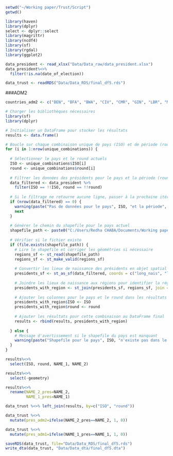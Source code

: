 ```r
setwd("~/Working paper/Trust/Script")
getwd()
```

```r
library(haven)
library(dplyr)
select <- dplyr::select
library(magrittr)
library(ncdf4)
library(sf)
library(rgdal)
library(ggplot2)
```

```r
data_president <- read_xlsx("Data/Data_raw/data_president.xlsx")
data_president%<>%
  filter(!is.na(date_of_election))
```

```r
data_trust <- readRDS("Data/Data_RDS/final_df5.rds")
```

###ADM2
```r
countries_adm2 <- c("BEN", "BFA", "BWA", "CIV", "CMR", "GIN", "LBR", "MLI", "NAM", "NER", "SLE", "GHA","KEN","MOZ", "MWI","NGA","TZA","UGA","ZMB", "ZWE")
```

```r
# Charger les bibliothèques nécessaires
library(sf)
library(dplyr)

# Initialiser un DataFrame pour stocker les résultats
results <- data.frame()

# Boucle sur chaque combinaison unique de pays (ISO) et de période (round)
for (i in 1:nrow(unique_combinations)) {
  
  # Sélectionner le pays et le round actuels
  ISO <- unique_combinations$ISO[i]
  round <- unique_combinations$round[i]
  
  # Filtrer les données des présidents pour le pays et la période (round) actuels
  data_filtered <- data_president %>%
    filter(ISO == !!ISO, round == !!round)
  
  # Si le filtrage ne retourne aucune ligne, passer à la prochaine itération
  if (nrow(data_filtered) == 0) {
    warning(paste("Pas de données pour le pays", ISO, "et la période", round))
    next
  }
  
  # Générer le chemin du shapefile pour le pays actuel
  shapefile_path <- paste0("C:/Users/Redha CHABA/Documents/Working paper/Trust/Script/data/data_Raw/gadm41_", ISO, "_2.shp")
  
  # Vérifier si le fichier existe
  if (file.exists(shapefile_path)) {
    # Lire le shapefile et corriger les géométries si nécessaire
    regions_sf <- st_read(shapefile_path)
    regions_sf <- st_make_valid(regions_sf)
    
    # Convertir les lieux de naissance des présidents en objet spatial (sf)
    presidents_sf <- st_as_sf(data_filtered, coords = c("long_nais", "lat_nais"), crs = 4326)
    
    # Joindre les lieux de naissance aux régions pour identifier la région
    presidents_with_region <- st_join(presidents_sf, regions_sf, join = st_within)
    
    # Ajouter les colonnes pour le pays et le round dans les résultats
    presidents_with_region$ISO <- ISO
    presidents_with_region$round <- round
    
    # Ajouter les résultats pour cette combinaison au DataFrame final
    results <- rbind(results, presidents_with_region)
    
  } else {
    # Message d'avertissement si le shapefile du pays est manquant
    warning(paste("Shapefile pour le pays", ISO, "n'existe pas dans le chemin spécifié."))
  }
}

results%<>%
  select(ISO, round, NAME_1, NAME_2)

results%<>%
  select(-geometry)

results%<>%
  rename(NAME_2_pres=NAME_2,
         NAME_1_pres=NAME_1)

data_trust %<>% left_join(results, by=c("ISO", "round"))

data_trust %<>%
  mutate(pres_adm2=ifelse(NAME_2_pres==NAME_2, 1, 0))

data_trust %<>%
  mutate(pres_adm1=ifelse(NAME_1_pres==NAME_1, 1, 0))

saveRDS(data_trust, file="Data/Data_RDS/final_df5.rds")
write_dta(data_trust, "Data/Data_dta/final_df5.dta")

```

